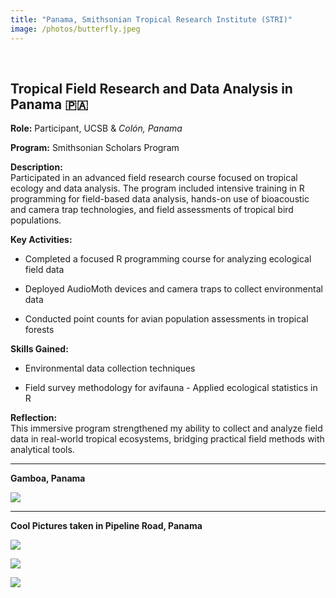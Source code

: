 ```yaml
---
title: "Panama, Smithsonian Tropical Research Institute (STRI)"
image: /photos/butterfly.jpeg
---
```


<br>

## Tropical Field Research and Data Analysis in Panama 🇵🇦

**Role:** Participant, UCSB & *Colón, Panama*\

**Program:** Smithsonian Scholars Program

**Description:**\
Participated in an advanced field research course focused on tropical ecology and data analysis. The program included intensive training in R programming for field-based data analysis, hands-on use of bioacoustic and camera trap technologies, and field assessments of tropical bird populations.

**Key Activities:**\

-   Completed a focused R programming course for analyzing ecological field data

-   Deployed AudioMoth devices and camera traps to collect environmental data

-   Conducted point counts for avian population assessments in tropical forests

**Skills Gained:**\

-   Environmental data collection techniques

-   Field survey methodology for avifauna - Applied ecological statistics in R

**Reflection:**\
This immersive program strengthened my ability to collect and analyze field data in real-world tropical ecosystems, bridging practical field methods with analytical tools.

------------------------------------------------------------------------

**Gamboa, Panama**

![](/photos/me_group.jpeg)

------------------------------------------------------------------------

**Cool Pictures taken in Pipeline Road, Panama**

![](/photos/panama1.jpeg)

![](/photos/panama2.jpeg)

![](/photos/panama3.jpeg)
